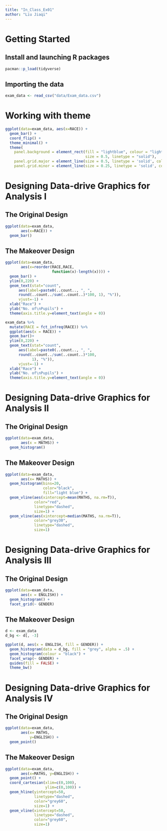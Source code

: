 ```yaml
---
title: "In_Class_Ex01"
author: "Liu Jiaqi"
---
```


# Getting Started

## Install and launching R packages

```r
pacman::p_load(tidyverse)
```

## Importing the data

```r
exam_data <- read_csv("data/Exam_data.csv")
```

# Working with theme

```r
ggplot(data=exam_data, aes(x=RACE)) +
  geom_bar() +
  coord_flip() +
  theme_minimal() +
  theme(
    panel.background = element_rect(fill = "lightblue", colour = "lightblue", 
                                    size = 0.5, linetype = "solid"),
    panel.grid.major = element_line(size = 0.5, linetype = 'solid', colour = "white"), 
    panel.grid.minor = element_line(size = 0.25, linetype = 'solid', colour = "white"))
```

# Designing Data-drive Graphics for Analysis I

## The Original Design

```r
ggplot(data=exam_data, 
       aes(x=RACE)) +
  geom_bar()
```

## The Makeover Design

```r
ggplot(data=exam_data, 
       aes(x=reorder(RACE,RACE,
                     function(x)-length(x)))) +
  geom_bar() +
  ylim(0,220) +
  geom_text(stat="count", 
      aes(label=paste0(..count.., ", ", 
      round(..count../sum(..count..)*100, 1), "%")),
      vjust=-1) +
  xlab("Race") +
  ylab("No. of\nPupils") +
  theme(axis.title.y=element_text(angle = 0))
```

```r
exam_data %>%
  mutate(RACE = fct_infreq(RACE)) %>%
  ggplot(aes(x = RACE)) + 
  geom_bar()+
  ylim(0,220) +
  geom_text(stat="count", 
      aes(label=paste0(..count.., ", ", 
      round(..count../sum(..count..)*100,
            1), "%")),
      vjust=-1) +
  xlab("Race") +
  ylab("No. of\nPupils") +
  theme(axis.title.y=element_text(angle = 0))
```

# Designing Data-drive Graphics for Analysis II

## The Original Design

```r
ggplot(data=exam_data, 
       aes(x = MATHS)) +
  geom_histogram()  
```

## The Makeover Design

```r
ggplot(data=exam_data, 
       aes(x= MATHS)) +
  geom_histogram(bins=20, 
                 color="black", 
                 fill="light blue") +
  geom_vline(aes(xintercept=mean(MATHS, na.rm=T)),
             color="red", 
             linetype="dashed", 
             size=1) +
  geom_vline(aes(xintercept=median(MATHS, na.rm=T)),
             color="grey30",
             linetype="dashed", 
             size=1)
```

# Designing Data-drive Graphics for Analysis III

## The Original Design

```r
ggplot(data=exam_data, 
       aes(x = ENGLISH)) +
  geom_histogram() +
  facet_grid(~ GENDER)
```

## The Makeover Design

```r
d <- exam_data   
d_bg <- d[, -3]  

ggplot(d, aes(x = ENGLISH, fill = GENDER)) +
  geom_histogram(data = d_bg, fill = "grey", alpha = .5) +
  geom_histogram(colour = "black") +
  facet_wrap(~ GENDER) +
  guides(fill = FALSE) +  
  theme_bw()
```

# Designing Data-drive Graphics for Analysis IV

## The Original Design

```r
ggplot(data=exam_data, 
       aes(x= MATHS, 
           y=ENGLISH)) +
  geom_point() 
```

## The Makeover Design

```r
ggplot(data=exam_data, 
       aes(x=MATHS, y=ENGLISH)) +
  geom_point() +
  coord_cartesian(xlim=c(0,100),
                  ylim=c(0,100)) +
  geom_hline(yintercept=50,
             linetype="dashed",
             color="grey60",
             size=1) + 
  geom_vline(xintercept=50, 
             linetype="dashed",
             color="grey60",
             size=1)
```

